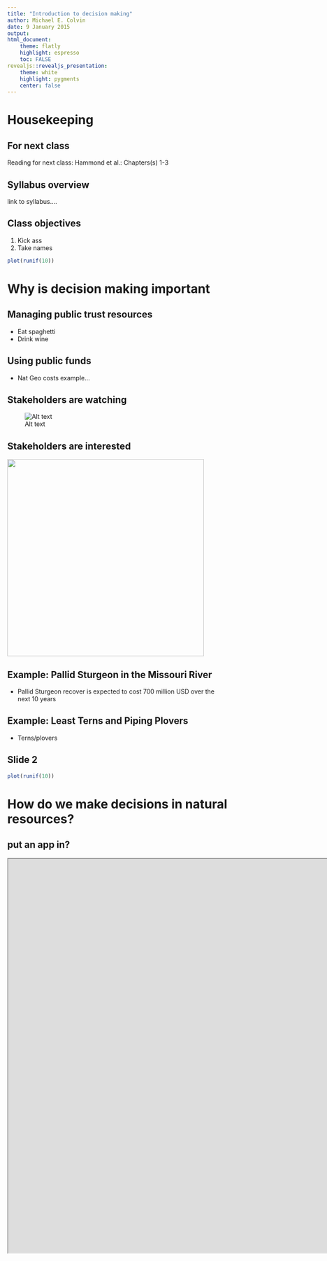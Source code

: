 ```yaml
---
title: "Introduction to decision making"
author: Michael E. Colvin
date: 9 January 2015
output: 
html_document:
    theme: flatly
    highlight: espresso
    toc: FALSE
revealjs::revealjs_presentation:
    theme: white
    highlight: pygments
    center: false
---
```


# Housekeeping

## For next class
Reading for next class: Hammond et al.: Chapters(s) 1-3

## Syllabus overview

link to syllabus....

## Class objectives

1. Kick ass
2. Take names

```r
plot(runif(10))
```




# Why is decision making important

## Managing public trust resources

- Eat spaghetti
- Drink wine

## Using public funds
- Nat Geo costs example...

## Stakeholders are watching

![Alt text](Figures/steakholder.jpg)

## Stakeholders are interested

<img src="Figures/steakholder.jpg" alt="" style="height: 450px;"/>

## Example: Pallid Sturgeon in the Missouri River
- Pallid Sturgeon recover is expected to cost 700 million USD over the next 10 years

## Example: Least Terns and Piping Plovers
- Terns/plovers


## Slide 2 
```r
plot(runif(10))
```



# How do we make decisions in natural resources?

## put an app in?

 <iframe src = 'https://mcolvin.shinyapps.io/pallid_sturgeon/' width='1920px' height='900px'></iframe>















